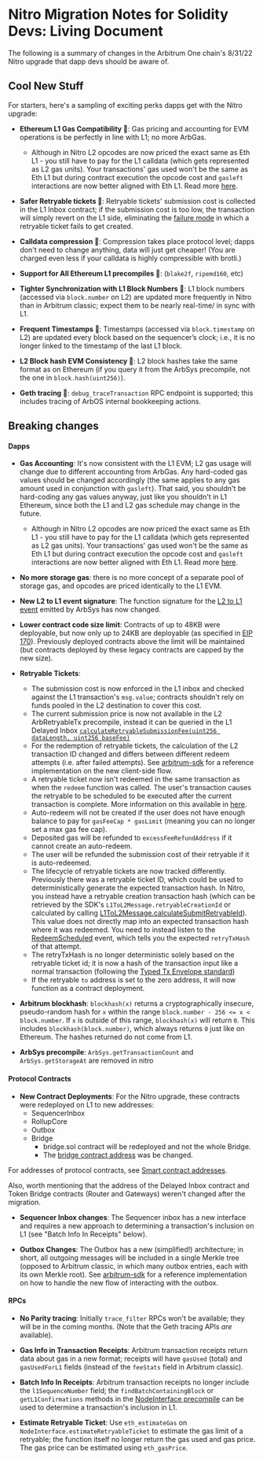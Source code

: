 # Nitro Migration Notes for Solidity Devs: Living Document

The following is a summary of changes in the Arbitrum One chain's 8/31/22 Nitro upgrade that dapp devs should be aware of.

## Cool New Stuff

For starters, here's a sampling of exciting perks dapps get with the Nitro upgrade:

- **Ethereum L1 Gas Compatibility 🥳**: Gas pricing and accounting for EVM operations is be perfectly in line with L1; no more ArbGas.

  - Although in Nitro L2 opcodes are now priced the exact same as Eth L1 - you still have to pay for the L1 calldata (which gets represented as L2 gas units). Your transactions' gas used won't be the same as Eth L1 but during contract execution the opcode cost and `gasleft` interactions are now better aligned with Eth L1. Read more [here](https://medium.com/offchainlabs/understanding-arbitrum-2-dimensional-fees-fd1d582596c9).

- **Safer Retryable tickets 🥳**: Retryable tickets' submission cost is collected in the L1 Inbox contract; if the submission cost is too low, the transaction will simply revert on the L1 side, eliminating the [failure mode](https://developer.offchainlabs.com/docs/l1_l2_messages#important-note-about-base-submission-fee) in which a retryable ticket fails to get created.

- **Calldata compression 🥳**: Compression takes place protocol level; dapps don't need to change anything, data will just get cheaper! (You are charged even less if your calldata is highly compressible with brotli.)

- **Support for All Ethereum L1 precompiles 🥳**: (`blake2f`, `ripemd160`, etc)

- **Tighter Synchronization with L1 Block Numbers 🥳**: L1 block numbers (accessed via `block.number` on L2) are updated more frequently in Nitro than in Arbitrum classic; expect them to be nearly real-time/ in sync with L1.

- **Frequent Timestamps 🥳**: Timestamps (accessed via `block.timestamp` on L2) are updated every block based on the sequencer’s clock; i.e., it is no longer linked to the timestamp of the last L1 block.

- **L2 Block hash EVM Consistency 🥳**: L2 block hashes take the same format as on Ethereum (if you query it from the ArbSys precompile, not the one in `block.hash(uint256)`).

- **Geth tracing 🥳**: `debug_traceTransaction` RPC endpoint is supported; this includes tracing of ArbOS internal bookkeeping actions.

## Breaking changes

#### Dapps

- **Gas Accounting**: It's now consistent with the L1 EVM; L2 gas usage will change due to different accounting from ArbGas. Any hard-coded gas values should be changed accordingly (the same applies to any gas amount used in conjunction with `gasleft`). That said, you shouldn't be hard-coding any gas values anyway, just like you shouldn't in L1 Ethereum, since both the L1 and L2 gas schedule may change in the future.

  - Although in Nitro L2 opcodes are now priced the exact same as Eth L1 - you still have to pay for the L1 calldata (which gets represented as L2 gas units). Your transactions' gas used won't be the same as Eth L1 but during contract execution the opcode cost and `gasleft` interactions are now better aligned with Eth L1. Read more [here](https://medium.com/offchainlabs/understanding-arbitrum-2-dimensional-fees-fd1d582596c9).

- **No more storage gas**: there is no more concept of a separate pool of storage gas, and opcodes are priced identically to the L1 EVM.

- **New L2 to L1 event signature**: The function signature for the [L2 to L1 event](../arbos/precompiles.mdx#ArbSys) emitted by ArbSys has now changed.

- **Lower contract code size limit**: Contracts of up to 48KB were deployable, but now only up to 24KB are deployable (as specified in [EIP 170](https://eips.ethereum.org/EIPS/eip-170)). Previously deployed contracts above the limit will be maintained (but contracts deployed by these legacy contracts are capped by the new size).

- **Retryable Tickets**:
  - The submission cost is now enforced in the L1 inbox and checked against the L1 transaction's `msg.value`; contracts shouldn't rely on funds pooled in the L2 destination to cover this cost.
  - The current submission price is now not available in the L2 ArbRetryableTx precompile, instead it can be queried in the L1 Delayed Inbox [`calculateRetryableSubmissionFee(uint256 dataLength, uint256 baseFee)`](https://github.com/OffchainLabs/nitro/blob/01412b3cd0fca28bf9931407ca1ccfeb8714d478/contracts/src/bridge/Inbox.sol#L262)
  - For the redemption of retryable tickets, the calculation of the L2 transaction ID changed and differs between different redeem attempts (i.e. after failed attempts). See [arbitrum-sdk](https://github.com/offchainlabs/arbitrum-sdk/tree/c-nitro-stable) for a reference implementation on the new client-side flow.
  - A retryable ticket now isn't redeemed in the same transaction as when the `redeem` function was called. The user's transaction causes the retryable to be scheduled to be executed after the current transaction is complete. More information on this available in [here](../arbos/arbos#redeeming-a-retryable).
  - Auto-redeem will not be created if the user does not have enough balance to pay for `gasFeeCap * gasLimit` (meaning you can no longer set a max gas fee cap).
  - Deposited gas will be refunded to `excessFeeRefundAddress` if it cannot create an auto-redeem.
  - The user will be refunded the submission cost of their retryable if it is auto-redeemed.
  - The lifecycle of retryable tickets are now tracked differently. Previously there was a retryable ticket ID, which could be used to deterministically generate the expected transaction hash. In Nitro, you instead have a retryable creation transaction hash (which can be retrieved by the SDK's `L1ToL2Message.retryableCreationId` or calculated by calling [L1ToL2Message.calculateSubmitRetryableId](https://github.com/OffchainLabs/arbitrum-sdk/blob/105bf73cb788231b6e63c510713f460b36699fcd/src/lib/message/L1ToL2Message.ts#L109-L155)). This value does not directly map into an expected transaction hash where it was redeemed. You need to instead listen to the [RedeemScheduled](https://github.com/OffchainLabs/nitro/blob/ec70ed7527597e7e1e8380a59c07e8449885e408/contracts/src/precompiles/ArbRetryableTx.sol#L85-L93) event, which tells you the expected `retryTxHash` of that attempt.
  - The retryTxHash is no longer deterministic solely based on the retryable ticket id; it is now a hash of the transaction input like a normal transaction (following the [Typed Tx Envelope standard](https://eips.ethereum.org/EIPS/eip-2718))
  - If the retryable `to` address is set to the zero address, it will now function as a contract deployment.
- **Arbitrum blockhash**: `blockhash(x)` returns a cryptographically insecure, pseudo-random hash for `x` within the range `block.number - 256 <= x < block.number`. If `x` is outside of this range, `blockhash(x)` will return `0`. This includes `blockhash(block.number)`, which always returns `0` just like on Ethereum. The hashes returned do not come from L1.
- **ArbSys precompile**: `ArbSys.getTransactionCount` and `ArbSys.getStorageAt` are removed in nitro

#### Protocol Contracts

- **New Contract Deployments**: For the Nitro upgrade, these contracts were redeployed on L1 to new addresses:
  - SequencerInbox
  - RollupCore
  - Outbox
  - Bridge
    - bridge.sol contract will be redeployed and not the whole Bridge.
    - The [bridge contract address](https://etherscan.io/address/0x011B6E24FfB0B5f5fCc564cf4183C5BBBc96D515) was be changed.

For addresses of protocol contracts, see [Smart contract addresses](/for-devs/useful-addresses.mdx).

Also, worth mentioning that the address of the Delayed Inbox contract and Token Bridge contracts (Router and Gateways) weren't changed after the migration.

- **Sequencer Inbox changes**: The Sequencer inbox has a new interface and requires a new approach to determining a transaction's inclusion on L1 (see "Batch Info In Receipts" below).

- **Outbox Changes**: The Outbox has a new (simplified!) architecture; in short, all outgoing messages will be included in a single Merkle tree (opposed to Arbitrum classic, in which many outbox entries, each with its own Merkle root). See [arbitrum-sdk](https://github.com/offchainlabs/arbitrum-sdk/tree/c-nitro) for a reference implementation on how to handle the new flow of interacting with the outbox.

#### RPCs

- **No Parity tracing**: Initially `trace_filter` RPCs won't be available; they will be in the coming months. (Note that the Geth tracing APIs _are_ available).

- **Gas Info in Transaction Receipts**: Arbitrum transaction receipts return data about gas in a new format; receipts will have `gasUsed` (total) and `gasUsedForL1` fields (instead of the `feeStats` field in Arbitrum classic).

- **Batch Info In Receipts**: Arbitrum transaction receipts no longer include the `l1SequenceNumber` field; the `findBatchContainingBlock` or `getL1Confirmations` methods in the [NodeInterface precompile](../arbos/gas#nodeinterfacesol) can be used to determine a transaction's inclusion in L1.

- **Estimate Retryable Ticket**: Use `eth_estimateGas` on `NodeInterface.estimateRetryableTicket` to estimate the gas limit of a retryable; the function itself no longer return the gas used and gas price. The gas price can be estimated using `eth_gasPrice`.
